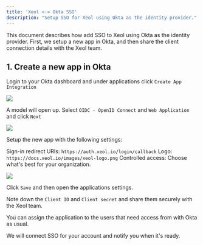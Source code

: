 ```yaml
---
title: 'Xeol <-> Okta SSO'
description: "Setup SSO for Xeol using Okta as the identity provider."
---
```


This document describes how add SSO to Xeol using Okta as the identity provider. First, we
setup a new app in Okta, and then share the client connection details with the
Xeol team.

## 1. Create a new app in Okta

Login to your Okta dashboard and under applications click `Create App Integration`

![](/images/okta-create-app.png)

A model will open up. Select `OIDC - OpenID Connect` and `Web Application` and click `Next`

![](/images/okta-new-app-integration-modal.png)

Setup the new app with the following settings:

Sign-in redirect URIs: `https://auth.xeol.io/login/callback`
Logo: `https://docs.xeol.io/images/xeol-logo.png`
Controlled access: Choose what's best for your organization.

![](/images/okta-new-app-integration-settings.png)

Click `Save` and then open the applications settings.

Note down the `Client ID` and `Client secret` and share them securely with
the Xeol team.

You can assign the application to the users that need access from with Okta as usual.

We will connect SSO for your account and notify you when it's ready.
